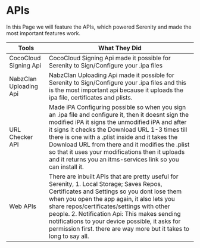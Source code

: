 # APIs

In this Page we will feature the APIs, which powered Serenity and made the most important features work.

 
<Table>
  <thead>
    <Tr>
      <Th>Tools</Th>
      <Th>What They Did</Th>
    </Tr>
  </thead>
  <tbody>
    <Tr>
      <Td>CocoCloud Signing Api</Td>
      <Td>CocoCloud Signing Api made it possible for Serenity to Sign/Configure your .ipa files</Td>
    </Tr>
       <Tr>
      <Td>NabzClan Uploading Api</Td>
      <Td>NabzClan Uploading Api made it possible for Serenity to Sign/Configure your .ipa files and this is the most important api because it uploads the ipa file, certificates and plists.</Td>
    </Tr>
        <Tr>
      <Td>URL Checker API</Td>
      <Td>Made iPA Configuring possible so when you sign an .ipa file and configure it, then it doesnt sign the modified iPA it signs the unmodified iPA and after it signs it checks the Download URL 1-3 times till there is one with a .plist inside and it takes the Download URL from there and it modifies the .plist so that it uses your modifications then it uploads and it returns you an itms-services link so you can install it. </Td>
    </Tr>
      <Tr>
      <Td>Web APIs</Td>
      <Td>There are inbuilt APIs that are pretty useful for Serenity, 1. Local Storage; Saves Repos, Certificates and Settings so you dont lose them when you open the app again, it also lets you share repos/certificates/settings with other people. 2. Notification Api: This makes sending notifications to your device possible, it asks for permission first. there are way more but it takes to long to say all.</Td>
    </Tr>
  </tbody>
</Table>